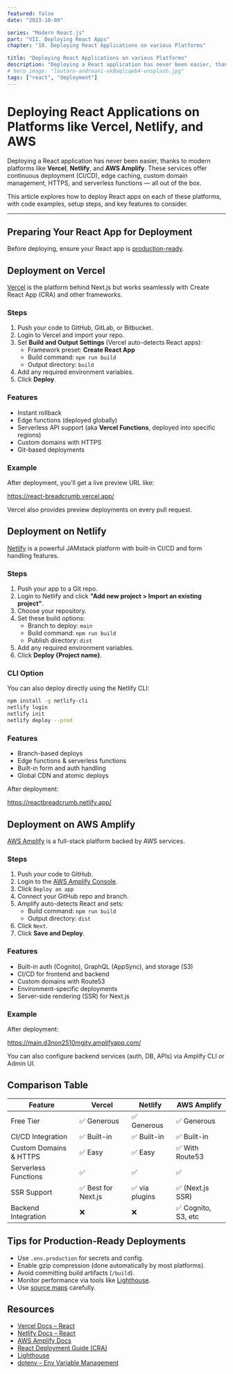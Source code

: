 ```yaml
---
featured: false
date: "2023-10-09"

series: "Modern React.js"
part: "VII. Deploying React Apps"
chapter: "18. Deploying React Applications on various Platforms"

title: "Deploying React Applications on various Platforms"
description: "Deploying a React application has never been easier, thanks to modern platforms like Vercel, Netlify, and AWS Amplify. These services offer continuous deployment (CI/CD), edge caching, custom domain management, HTTPS, and serverless functions — all out of the box."
# hero_image: "lautaro-andreani-xkBaqlcqeb4-unsplash.jpg"
tags: ["react", "deployment"]
---
```


# Deploying React Applications on Platforms like Vercel, Netlify, and AWS

Deploying a React application has never been easier, thanks to modern platforms like **Vercel**, **Netlify**, and **AWS Amplify**. These services offer continuous deployment (CI/CD), edge caching, custom domain management, HTTPS, and serverless functions — all out of the box.

This article explores how to deploy React apps on each of these platforms, with code examples, setup steps, and key features to consider.

---

## Preparing Your React App for Deployment

Before deploying, ensure your React app is [production-ready](/learn/reactjs/deploying-react-apps/best-practices/).

## Deployment on Vercel

<a href="https://vercel.com/" target="_blank">Vercel</a> is the platform behind Next.js but works seamlessly with Create React App (CRA) and other frameworks.

### Steps

1. Push your code to GitHub, GitLab, or Bitbucket.
2. Login to Vercel and import your repo.
3. Set **Build and Output Settings** (Vercel auto-detects React apps):
    - Framework preset: **Create React App**
    - Build command: `npm run build`
    - Output directory: `build`
4. Add any required environment variables.
5. Click **Deploy**.

### Features

- Instant rollback
- Edge functions (deployed globally)
- Serverless API support (aka **Vercel Functions**, deployed into specific regions)
- Custom domains with HTTPS
- Git-based deployments

### Example

After deployment, you'll get a live preview URL like:

[<a href="https://react-breadcrumb.vercel.app/" target="_blank">https://react-breadcrumb.vercel.app/</a>](https://react-breadcrumb.vercel.app/)

Vercel also provides preview deployments on every pull request.

## Deployment on Netlify

<a href="https://www.netlify.com/" target="_blank">Netlify</a> is a powerful JAMstack platform with built-in CI/CD and form handling features.

### Steps

1. Push your app to a Git repo.
2. Login to Netlify and click **"Add new project > Import an existing project"**.
3. Choose your repository.
4. Set these build options:
    - Branch to deploy: `main`
    - Build command: `npm run build`
    - Publish directory: `dist`
5. Add any required environment variables.
6. Click **Deploy {Project name}**.

### CLI Option

You can also deploy directly using the Netlify CLI:

```bash
npm install -g netlify-cli
netlify login
netlify init
netlify deploy --prod
```

### Features

* Branch-based deploys
* Edge functions & serverless functions
* Built-in form and auth handling
* Global CDN and atomic deploys

After deployment:

[<a href="https://reactbreadcrumb.netlify.app/" target="_blank">https://reactbreadcrumb.netlify.app/</a>](https://reactbreadcrumb.netlify.app/)

## Deployment on AWS Amplify

[AWS Amplify](https://aws.amazon.com/amplify/) is a full-stack platform backed by AWS services.

### Steps

1. Push your code to GitHub.
2. Login to the [AWS Amplify Console](https://console.aws.amazon.com/amplify/home).
3. Click `Deploy an app`
4. Connect your GitHub repo and branch.
5. Amplify auto-detects React and sets:
   * Build command: `npm run build`
   * Output directory: `dist`
6. Click `Next`.
7. Click **Save and Deploy**.

### Features

* Built-in auth (Cognito), GraphQL (AppSync), and storage (S3)
* CI/CD for frontend and backend
* Custom domains with Route53
* Environment-specific deployments
* Server-side rendering (SSR) for Next.js

### Example

After deployment:

[<a href="https://main.d3non2510mgjty.amplifyapp.com/" target="_blank">https://main.d3non2510mgjty.amplifyapp.com/</a>](https://main.d3non2510mgjty.amplifyapp.com/)

You can also configure backend services (auth, DB, APIs) via Amplify CLI or Admin UI.

## Comparison Table

| Feature                | Vercel             | Netlify       | AWS Amplify        |
| ---------------------- | ------------------ | ------------- | ------------------ |
| Free Tier              | ✅ Generous         | ✅ Generous    | ✅ Generous         |
| CI/CD Integration      | ✅ Built-in         | ✅ Built-in    | ✅ Built-in         |
| Custom Domains & HTTPS | ✅ Easy             | ✅ Easy        | ✅ With Route53     |
| Serverless Functions   | ✅                  | ✅             | ✅                  |
| SSR Support            | ✅ Best for Next.js | ✅ via plugins | ✅ (Next.js SSR)    |
| Backend Integration    | ❌                  | ❌             | ✅ Cognito, S3, etc |

## Tips for Production-Ready Deployments

* Use `.env.production` for secrets and config.
* Enable gzip compression (done automatically by most platforms).
* Avoid committing build artifacts (`/build`).
* Monitor performance via tools like <a href="https://web.dev/measure/" target="_blank">Lighthouse</a>.
* Use <a href="https://create-react-app.dev/docs/production-build/#generating-source-maps" target="_blank">source maps</a> carefully.

## Resources

* <a href="https://vercel.com/docs/frameworks/react" target="_blank">Vercel Docs – React</a>
* <a href="https://docs.netlify.com/frameworks/react/" target="_blank">Netlify Docs – React</a>
* <a href="https://docs.amplify.aws/" target="_blank">AWS Amplify Docs</a>
* <a href="https://create-react-app.dev/docs/deployment/" target="_blank">React Deployment Guide (CRA)</a>
* <a href="https://web.dev/measure/" target="_blank">Lighthouse</a>
* <a href="https://www.npmjs.com/package/dotenv" target="_blank">dotenv – Env Variable Management</a>
